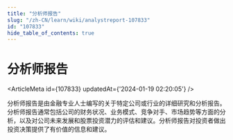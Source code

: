 ```yaml
---
title: "分析师报告"
slug: "/zh-CN/learn/wiki/analystreport-107833"
id: "107833"
hide_table_of_contents: true
---
```



<Breadcrumbs current="分析师报告" />

# 分析师报告

<ArticleMeta id={107833} updatedAt={'2024-01-19 02:20:05'} />
<div className='border-solid border-b border-t-0 my-4 border-[var(--ifm-color-gray-300)]' />

分析师报告是由金融专业人士编写的关于特定公司或行业的详细研究和分析报告。分析师报告通常包括公司的财务状况、业务模式、竞争对手、市场趋势等方面的分析，以及对公司未来发展和股票投资潜力的评估和建议。分析师报告对投资者做出投资决策提供了有价值的信息和建议。
